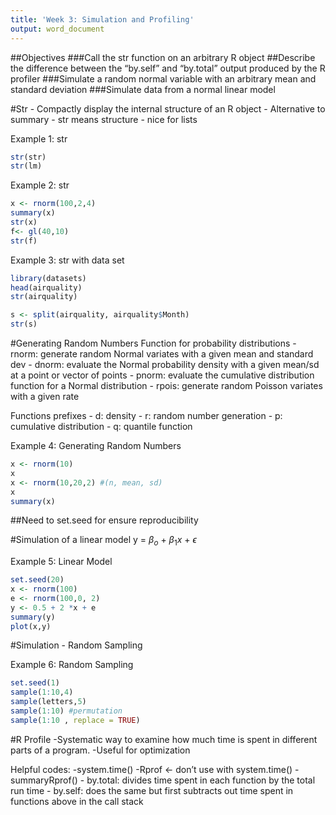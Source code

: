 ```yaml
---
title: 'Week 3: Simulation and Profiling'
output: word_document
---
```

##Objectives
###Call the str function on an arbitrary R object
##Describe the difference between the "by.self" and "by.total" output produced by the R profiler
###Simulate a random normal variable with an arbitrary mean and standard deviation
###Simulate data from a normal linear model

#Str
- Compactly display the internal structure of an R object
- Alternative to summary
- str means structure
- nice for lists

Example 1: str
```r
str(str)
str(lm)
```

Example 2: str 
```r
x <- rnorm(100,2,4)
summary(x)
str(x)
f<- gl(40,10)
str(f)
```

Example 3: str with data set
```r
library(datasets)
head(airquality)
str(airquality)

s <- split(airquality, airquality$Month)
str(s)
```


#Generating Random Numbers
Function for probability distributions 
- rnorm: generate random Normal variates with a given mean and standard dev
- dnorm: evaluate the Normal probability density with
a given mean/sd at a point or vector of points
- pnorm: evaluate the cumulative distribution function
for a Normal distribution
- rpois: generate random Poisson variates with a given 
rate

Functions prefixes
- d: density
- r: random number generation
- p: cumulative distribution
- q: quantile function

Example 4: Generating Random Numbers
```r
x <- rnorm(10)
x
x <- rnorm(10,20,2) #(n, mean, sd)
x
summary(x)
```

##Need to set.seed for ensure reproducibility

#Simulation of a linear model
y = $\beta_{o}$ + $\beta_{1}x$ + $\epsilon$

Example 5: Linear Model
```r
set.seed(20)
x <- rnorm(100)
e <- rnorm(100,0, 2)
y <- 0.5 + 2 *x + e
summary(y)
plot(x,y)
```

#Simulation - Random Sampling

Example 6: Random Sampling
```r
set.seed(1)
sample(1:10,4)
sample(letters,5)
sample(1:10) #permutation
sample(1:10 , replace = TRUE)
```

#R Profile
-Systematic way to examine how much time is spent in different parts of a program.
-Useful for optimization

Helpful codes:
-system.time()
-Rprof <- don't use with system.time()
-summaryRprof()
        - by.total: divides time spent in each function by the total run time
        - by.self: does the same but first subtracts out time spent in functions above in the call stack
